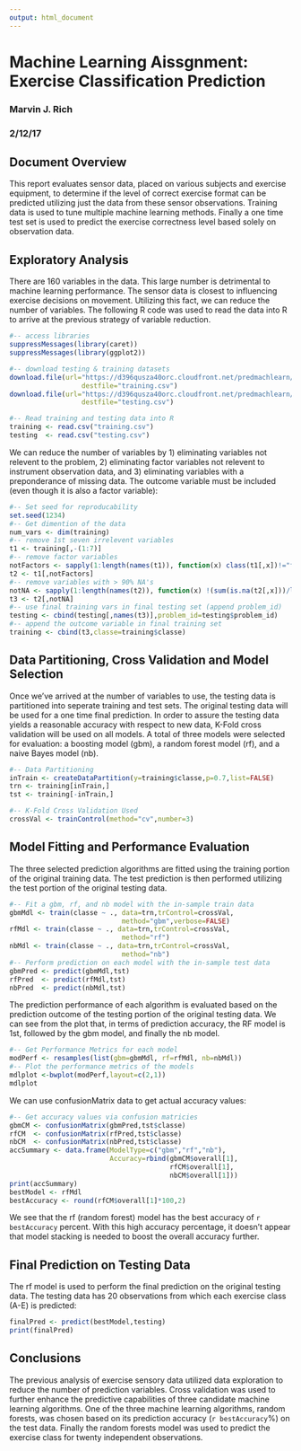 ```yaml
---
output: html_document
---
```


# Machine Learning Aissgnment: Exercise Classification Prediction

### Marvin J. Rich
### 2/12/17

## Document Overview

This report evaluates sensor data, placed on various subjects and exercise equipment, to determine if the level of correct exercise format can be predicted utilizing just the data from these sensor observations. Training data is used to tune multiple machine learning methods. Finally a one time test set is used to predict the exercise correctness level based solely on observation data.

## Exploratory Analysis

There are 160 variables in the data. This large number is detrimental to machine learning performance. The sensor data is closest to influencing exercise decisions on movement. Utilizing this fact, we can reduce the number of variables. The following R code was used to read the data into R to arrive at the previous strategy of variable reduction.

```r
#-- access libraries
suppressMessages(library(caret))
suppressMessages(library(ggplot2))

#-- download testing & training datasets 
download.file(url="https://d396qusza40orc.cloudfront.net/predmachlearn/pml-training.csv",
                  destfile="training.csv")
download.file(url="https://d396qusza40orc.cloudfront.net/predmachlearn/pml-testing.csv",
                  destfile="testing.csv")

#-- Read training and testing data into R
training <- read.csv("training.csv")
testing  <- read.csv("testing.csv")


```

We can reduce the number of variables by 1) eliminating variables not relevent to the problem, 2) eliminating factor variables not relevent to instrument observation data, and 3) eliminating variables with a preponderance of missing data. The outcome variable must be included (even though it is also a factor variable):

```r
#-- Set seed for reproducability
set.seed(1234)
#-- Get dimention of the data
num_vars <- dim(training)
#-- remove 1st seven irrelevent variables
t1 <- training[,-(1:7)]
#-- remove factor variables
notFactors <- sapply(1:length(names(t1)), function(x) class(t1[,x])!="factor")
t2 <- t1[,notFactors]
#-- remove variables with > 90% NA's
notNA <- sapply(1:length(names(t2)), function(x) !(sum(is.na(t2[,x]))/length(t2[,x]) > 0.9))
t3 <- t2[,notNA]
#-- use final training vars in final testing set (append problem_id)
testing <- cbind(testing[,names(t3)],problem_id=testing$problem_id)
#-- append the outcome variable in final training set
training <- cbind(t3,classe=training$classe)
```


## Data Partitioning, Cross Validation and Model Selection
Once we've arrived at the number of variables to use, the testing data is partitioned into seperate training and test sets. The original testing data will be used for a one time final prediction. In order to assure the testing data yields a reasonable accuracy with respect to new data, K-Fold cross validation will be used on all models. A total of three models were selected for evaluation: a boosting model (gbm), a random forest model (rf), and a naive Bayes model (nb).  

```r
#-- Data Partitioning
inTrain <- createDataPartition(y=training$classe,p=0.7,list=FALSE)
trn <- training[inTrain,]
tst <- training[-inTrain,]

#-- K-Fold Cross Validation Used
crossVal <- trainControl(method="cv",number=3)
```

## Model Fitting and Performance Evaluation
The three selected prediction algorithms are fitted using the training portion of the original training data. The test prediction is then performed utilizing the test portion of the original testing data.

```r
#-- Fit a gbm, rf, and nb model with the in-sample train data
gbmMdl <- train(classe ~ ., data=trn,trControl=crossVal,
                            method="gbm",verbose=FALSE) 
rfMdl <- train(classe ~ ., data=trn,trControl=crossVal,
                            method="rf") 
nbMdl <- train(classe ~ ., data=trn,trControl=crossVal,
                            method="nb") 
#-- Perform prediction on each model with the in-sample test data
gbmPred <- predict(gbmMdl,tst) 
rfPred  <- predict(rfMdl,tst)  
nbPred  <- predict(nbMdl,tst)  
```

The prediction performance of each algorithm is evaluated based on the prediction outcome of the testing portion of the original testing data. We can see from the plot that, in terms of prediction accuracy, the RF model is 1st, followed by the gbm model, and finally the nb model.

```r
#-- Get Performance Metrics for each model
modPerf <- resamples(list(gbm=gbmMdl, rf=rfMdl, nb=nbMdl))
#-- Plot the performance metrics of the models
mdlplot <-bwplot(modPerf,layout=c(2,1))
mdlplot
```

We can use confusionMatrix data to get actual accuracy values:

```r
#-- Get accuracy values via confusion matricies
gbmCM <- confusionMatrix(gbmPred,tst$classe)
rfCM  <- confusionMatrix(rfPred,tst$classe)
nbCM  <- confusionMatrix(nbPred,tst$classe)
accSummary <- data.frame(ModelType=c("gbm","rf","nb"),
                         Accuracy=rbind(gbmCM$overall[1],
                                        rfCM$overall[1],
                                        nbCM$overall[1]))  
print(accSummary)
bestModel <- rfMdl
bestAccuracy <- round(rfCM$overall[1]*100,2)
```

We see that the rf (random forest) model has the best accuracy of `r bestAccuracy` percent. With this high accuracy percentage, it doesn't appear that model stacking is needed to boost the overall accuracy further. 


## Final Prediction on Testing Data
The rf model is used to perform the final prediction on the original testing data. The testing data has 20 observations from which each exercise class (A-E) is predicted:

```r
finalPred <- predict(bestModel,testing)
print(finalPred)
```

## Conclusions
The previous analysis of exercise sensory data utilized data exploration to reduce the number of prediction variables. Cross validation was used to further enhance the predictive capabilities of three candidate machine learning algorithms. One of the three machine learning algorithms, random forests, was chosen based on its prediction accuracy (`r bestAccuracy`%) on the test data. Finally the random forests model was used to predict the exercise class for twenty independent observations. 